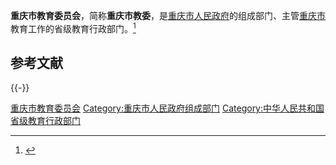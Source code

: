 {{Infobox PRCG
|机构名称 = 重庆市教育委员会
|标志1    = Red star.svg
|标志1说明 =
|职位1    = 主任
|人员1    = [[黄政|黄　政]]
|职位2    = 副主任
|人员2    = 李劲渝{{wrap}}邓沁泉{{wrap}}温　涛
|人数2    = 3
|成立时间 =
|业务上级 = [[中华人民共和国教育部|中华人民共和国教育部]]
|组织上级 = [[重庆市人民政府|重庆市人民政府]]
|机构类型 = 省级人民政府组成部门
|中共上级 = [[中国共产党重庆市委员会|中国共产党重庆市委员会]]
|中共本级 = 中国共产党重庆市教育局委员会
|行政级别 = 正地厅级
|前身     =
|地址1    = [[重庆市|重庆市]]
|邮编1    =
|官网     = [http://jw.cq.gov.cn/ 重庆市教育委员会]
|电话1    =
|电话2    =
|传真1    =
|image1   =
|caption1 = 重庆市教育委员会
}}

'''重庆市教育委员会'''，简称'''重庆市教委'''，是[[重庆市人民政府|重庆市人民政府]]的组成部门、主管[[重庆市|重庆市]]教育工作的省级教育行政部门。<ref>{{Cite web|title=中华人民共和国教育法|url=http://www.moe.gov.cn/s78/A02/zfs__left/s5911/moe_619/201512/t20151228_226193.html|accessdate=2020-08-18|work=中华人民共和国教育部|archive-date=2020-02-22|archive-url=https://web.archive.org/web/20200222114538/http://www.moe.gov.cn/s78/A02/zfs__left/s5911/moe_619/201512/t20151228_226193.html|dead-url=yes}}</ref>

== 参考文献 ==
{{Reflist}}

{{-}}
{{重庆市人民政府}}
{{重庆高等院校}}

[[Category:重庆市教育委员会|]]
[[Category:重庆市人民政府组成部门|Category:重庆市人民政府组成部门]]
[[Category:中华人民共和国省级教育行政部门|Category:中华人民共和国省级教育行政部门]]
